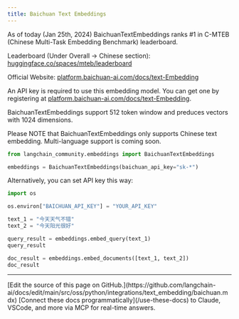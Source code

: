```yaml
---
title: Baichuan Text Embeddings
---
```


As of today (Jan 25th, 2024) BaichuanTextEmbeddings ranks #1 in C-MTEB (Chinese Multi-Task Embedding Benchmark) leaderboard.

Leaderboard (Under Overall -> Chinese section): [huggingface.co/spaces/mteb/leaderboard](https://huggingface.co/spaces/mteb/leaderboard)

Official Website: [platform.baichuan-ai.com/docs/text-Embedding](https://platform.baichuan-ai.com/docs/text-Embedding)

An API key is required to use this embedding model. You can get one by registering at [platform.baichuan-ai.com/docs/text-Embedding](https://platform.baichuan-ai.com/docs/text-Embedding).

BaichuanTextEmbeddings support 512 token window and preduces vectors with 1024 dimensions.

Please NOTE that BaichuanTextEmbeddings only supports Chinese text embedding. Multi-language support is coming soon.

```python
from langchain_community.embeddings import BaichuanTextEmbeddings

embeddings = BaichuanTextEmbeddings(baichuan_api_key="sk-*")
```

Alternatively, you can set API key this way:

```python
import os

os.environ["BAICHUAN_API_KEY"] = "YOUR_API_KEY"
```

```python
text_1 = "今天天气不错"
text_2 = "今天阳光很好"

query_result = embeddings.embed_query(text_1)
query_result
```

```python
doc_result = embeddings.embed_documents([text_1, text_2])
doc_result
```

---

<Callout icon="pen-to-square" iconType="regular">
    [Edit the source of this page on GitHub.](https://github.com/langchain-ai/docs/edit/main/src/oss/python/integrations/text_embedding/baichuan.mdx)
</Callout>
<Tip icon="terminal" iconType="regular">
    [Connect these docs programmatically](/use-these-docs) to Claude, VSCode, and more via MCP for    real-time answers.
</Tip>
